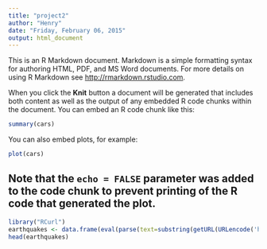 ```yaml
---
title: "project2"
author: "Henry"
date: "Friday, February 06, 2015"
output: html_document
---
```


This is an R Markdown document. Markdown is a simple formatting syntax for authoring HTML, PDF, and MS Word documents. For more details on using R Markdown see <http://rmarkdown.rstudio.com>.

When you click the **Knit** button a document will be generated that includes both content as well as the output of any embedded R code chunks within the document. You can embed an R code chunk like this:

```r
summary(cars)
```

You can also embed plots, for example:

```r
plot(cars)
```

Note that the `echo = FALSE` parameter was added to the code chunk to prevent printing of the R code that generated the plot.
---
```r
library("RCurl")
earthquakes <- data.frame(eval(parse(text=substring(getURL(URLencode('http://129.152.144.84:5001/rest/native/?query="select * from earthquakes"'), httpheader=c(DB='jdbc:oracle:thin:@129.152.144.84:1521:ORCL', USER='C##cs329e_hhz76', PASS='orcl_hhz76', MODE='native_mode', MODEL='model', returnFor = 'R', returnDimensions = 'False'), verbose = TRUE), 1, 2^31-1))))
head(earthquakes)
```